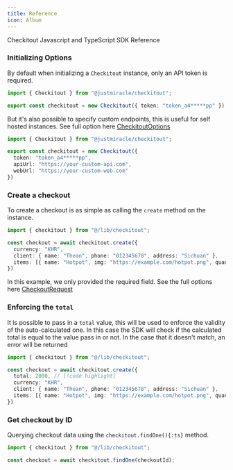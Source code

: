 ```yaml
---
title: Reference
icon: Album
---
```


Checkitout Javascript and TypeScript SDK Reference

### Initializing Options

By default when initializing a `Checkitout` instance, only an API token is required.

```ts title="checkitout.ts"
import { Checkitout } from "@justmiracle/checkitout";

export const checkitout = new Checkitout({ token: "token_a4*****pp" })
```

But it's also possible to specify custom endpoints, this is useful for self hosted instances.
See full option here [CheckitoutOptions](/docs/type#checkitoutoptions)


```ts title="checkitout.ts"
import { Checkitout } from "@justmiracle/checkitout";

export const checkitout = new Checkitout({ 
  token: "token_a4*****pp",
  apiUrl: "https://your-custom-api.com",
  webUrl: "https://your-custom-web.com"
})
```

### Create a checkout

To create a checkout is as simple as calling the `create` method on the instance.

```ts
import { checkitout } from "@/lib/checkitout";

const checkout = await checkitout.create({
  currency: "KHR",
  client: { name: "Thean", phone: "012345678", address: "Sichuan" },
  items: [{ name: "Hotpot", img: "https://example.com/hotpot.png", quantity: 1, price: 2000 }]
})
```

In this example, we only provided the required field. See the full options here [CheckoutRequest](/docs/type#checkoutrequest)

### Enforcing the `total`

It is possible to pass in a `total` value, this will be used to enforce the validity of the auto-calculated one.
In this case the SDK will check if the calculated total is equal to the value pass in or not. In the case
that it doesn't match, an error will be returned

```ts
import { checkitout } from "@/lib/checkitout";

const checkout = await checkitout.create({
  total: 2000, // [!code highlight]
  currency: "KHR",
  client: { name: "Thean", phone: "012345678", address: "Sichuan" },
  items: [{ name: "Hotpot", img: "https://example.com/hotpot.png", quantity: 1, price: 2000 }]
})
```

### Get checkout by ID

Querying checkout data using the `checkitout.findOne(){:ts}` method.

```ts
import { checkitout } from "@/lib/checkitout";

const checkout = await checkitout.findOne(checkoutId);
```

